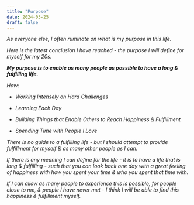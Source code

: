 ```yaml
---
title: "Purpose"
date: 2024-03-25
draft: false
---
```


*As everyone else, I often ruminate on what is my purpose in this life.*

*Here is the latest conclusion I have reached - the purpose I will define for myself for my 20s.*

***My purpose is to enable as many people as possible to have a long & fulfilling life.***

*How:* 

- *Working Intensely on Hard Challenges*

- *Learning Each Day*

- *Building Things that Enable Others to Reach Happiness & Fulfillment*

- *Spending Time with People I Love*

*There is no guide to a fulfilling life - but I should attempt to provide fulfillment for myself & as many other people as I can.*

*If there is any meaning I can define for the life - it is to have a life that is long & fulfilling - such that you can look back one day with a great feeling of happiness with how you spent your time & who you spent that time with.*

*If I can allow as many people to experience this is possible, for people close to me, & people I have never met - I think I will be able to find this happiness & fulfillment myself.*